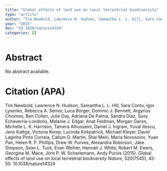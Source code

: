 ```yaml
---
title: "Global effects of land use on local terrestrial biodiversity"
type: "article"
author: "Tim Newbold, Lawrence N. Hudson, Samantha L. L. Hill, Sara Contu, Igor Lysenko, Rebecca A. Senior, Luca Börger, Dominic J. Bennett, Argyrios Choimes, Ben Collen, Julie Day, Adriana De Palma, Sandra Díaz, Susy Echeverria-Londoño, Melanie J. Edgar, Anat Feldman, Morgan Garon, Michelle L. K. Harrison, Tamera Alhusseini, Daniel J. Ingram, Yuval Itescu, Jens Kattge, Victoria Kemp, Lucinda Kirkpatrick, Michael Kleyer, David Laginha Pinto Correia, Callum D. Martin, Shai Meiri, Maria Novosolov, Yuan Pan, Helen R. P. Phillips, Drew W. Purves, Alexandra Robinson, Jake Simpson, Sean L. Tuck, Evan Weiher, Hannah J. White, Robert M. Ewers, Georgina M. Mace, Jörn P. W. Scharlemann, Andy Purvis"
year: "2015"
doi: "10.1038/nature14324"
categories: []
---
```


# Abstract
No abstract available.

# Citation (APA)
Tim Newbold, Lawrence N. Hudson, Samantha L. L. Hill, Sara Contu, Igor Lysenko, Rebecca A. Senior, Luca Börger, Dominic J. Bennett, Argyrios Choimes, Ben Collen, Julie Day, Adriana De Palma, Sandra Díaz, Susy Echeverria-Londoño, Melanie J. Edgar, Anat Feldman, Morgan Garon, Michelle L. K. Harrison, Tamera Alhusseini, Daniel J. Ingram, Yuval Itescu, Jens Kattge, Victoria Kemp, Lucinda Kirkpatrick, Michael Kleyer, David Laginha Pinto Correia, Callum D. Martin, Shai Meiri, Maria Novosolov, Yuan Pan, Helen R. P. Phillips, Drew W. Purves, Alexandra Robinson, Jake Simpson, Sean L. Tuck, Evan Weiher, Hannah J. White, Robert M. Ewers, Georgina M. Mace, Jörn P. W. Scharlemann, Andy Purvis (2015). Global effects of land use on local terrestrial biodiversity *Nature*, 520(7545), 45-50. 10.1038/nature14324

